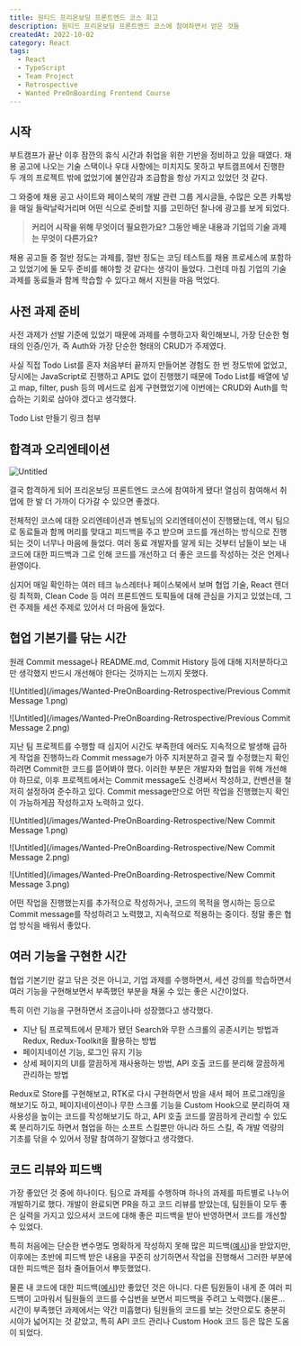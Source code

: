 ---
title: 원티드 프리온보딩 프론트엔드 코스 회고
description: 원티드 프리온보딩 프론트엔드 코스에 참여하면서 얻은 것들
createdAt: 2022-10-02
category: React
tags:
  - React
  - TypeScript
  - Team Project
  - Retrospective
  - Wanted PreOnBoarding Frontend Course
---

## 시작

부트캠프가 끝난 이후 잠깐의 휴식 시간과 취업을 위한 기반을 정비하고 있을 때였다. 채용 공고에 나오는 기술 스택이나 우대 사항에는 미치지도 못하고 부트캠프에서 진행한 두 개의 프로젝트 밖에 없었기에 불안감과 조급함을 항상 가지고 있었던 것 같다.

그 와중에 채용 공고 사이트와 페이스북의 개발 관련 그룹 게시글들, 수많은 오픈 카톡방을 매일 들락날락거리며 어떤 식으로 준비할 지를 고민하던 찰나에 광고를 보게 되었다.

> **커리어 시작을 위해 무엇이더 필요한가요?
> 그동안 배운 내용과 기업의 기술 과제는 무엇이 다른가요?**

채용 공고들 중 절반 정도는 과제를, 절반 정도는 코딩 테스트를 채용 프로세스에 포함하고 있었기에 둘 모두 준비를 해야할 것 같다는 생각이 들었다. 그런데 마침 기업의 기술 과제를 동료들과 함께 학습할 수 있다고 해서 지원을 마음 먹었다.

## 사전 과제 준비

사전 과제가 선발 기준에 있었기 때문에 과제를 수행하고자 확인해보니, 가장 단순한 형태의 인증/인가, 즉 Auth와 가장 단순한 형태의 CRUD가 주제였다.

사실 직접 Todo List를 혼자 처음부터 끝까지 만들어본 경험도 한 번 정도밖에 없었고, 당시에는 JavaScript로 진행하고 API도 없이 진행했기 때문에 Todo List를 배열에 넣고 map, filter, push 등의 메서드로 쉽게 구현했었기에 이번에는 CRUD와 Auth를 학습하는 기회로 삼아야 겠다고 생각했다.

Todo List 만들기 링크 첨부

## 합격과 오리엔테이션

![Untitled](/images/Wanted-PreOnBoarding-Retrospective/Message.png)

결국 합격하게 되어 프리온보딩 프론트엔드 코스에 참여하게 됐다! 열심히 참여해서 취업에 한 발 더 가까이 다가갈 수 있으면 좋겠다.

전체적인 코스에 대한 오리엔테이션과 멘토님의 오리엔테이션이 진행됐는데, 역시 팀으로 동료들과 함께 머리를 맞대고 피드백을 주고 받으며 코드를 개선하는 방식으로 진행되는 것이 너무나 마음에 들었다. 여러 동료 개발자를 알게 되는 것부터 남들이 보는 내 코드에 대한 피드백과 그로 인해 코드를 개선하고 더 좋은 코드를 작성하는 것은 언제나 환영이다.

심지어 매일 확인하는 여러 테크 뉴스레터나 페이스북에서 보며 협업 기술, React 렌더링 최적화, Clean Code 등 여러 프론트엔드 토픽들에 대해 관심을 가지고 있었는데, 그런 주제들 세션 주제로 있어서 더 마음에 들었다.

## 협업 기본기를 닦는 시간

원래 Commit message나 README.md, Commit History 등에 대해 지저분하다고만 생각했지 반드시 개선해야 한다는 것까지는 느끼지 못했다.

![Untitled](/images/Wanted-PreOnBoarding-Retrospective/Previous Commit Message 1.png)

![Untitled](/images/Wanted-PreOnBoarding-Retrospective/Previous Commit Message 2.png)

지난 팀 프로젝트를 수행할 때 심지어 시간도 부족한데 에러도 지속적으로 발생해 급하게 작업을 진행하느라 Commit message가 아주 지저분하고 결국 뭘 수정했는지 확인하려면 Commit한 코드를 뜯어봐야 했다. 이러한 부분은 개발자와 협업을 위해 개선해야 하므로, 이후 프로젝트에서는 Commit message도 신경써서 작성하고, 컨벤션을 철저히 설정하여 준수하고 있다. Commit message만으로 어떤 작업을 진행했는지 확인이 가능하게끔 작성하고자 노력하고 있다.

![Untitled](/images/Wanted-PreOnBoarding-Retrospective/New Commit Message 1.png)

![Untitled](/images/Wanted-PreOnBoarding-Retrospective/New Commit Message 2.png)

![Untitled](/images/Wanted-PreOnBoarding-Retrospective/New Commit Message 3.png)

어떤 작업을 진행했는지를 추가적으로 작성하거나, 코드의 목적을 명시하는 등으로 Commit message를 작성하려고 노력했고, 지속적으로 적용하는 중이다. 정말 좋은 협업 방식을 배워서 좋았다.

## 여러 기능을 구현한 시간

협업 기본기만 갈고 닦은 것은 아니고, 기업 과제를 수행하면서, 세션 강의를 학습하면서 여러 기능을 구현해보면서 부족했던 부분을 채울 수 있는 좋은 시간이었다.

특히 이런 기능을 구현하면서 조금이나마 성장했다고 생각했다.

- 지난 팀 프로젝트에서 문제가 됐던 Search와 무한 스크롤의 공존시키는 방법과 Redux, Redux-Toolkit을 활용하는 방법
- 페이지네이션 기능, 로그인 유지 기능
- 상세 페이지의 UI를 깔끔하게 재사용하는 방법, API 호출 코드를 분리해 깔끔하게 관리하는 방법

Redux로 Store를 구현해보고, RTK로 다시 구현하면서 밤을 새서 페어 프로그래밍을 해보기도 하고, 페이지네이션이나 무한 스크롤 기능을 Custom Hook으로 분리하여 재사용성을 높이는 코드를 작성해보기도 하고, API 호출 코드를 깔끔하게 관리할 수 있도록 분리하기도 하면서 협업을 하는 소프트 스킬뿐만 아니라 하드 스킬, 즉 개발 역량의 기초를 닦을 수 있어서 정말 참여하기 잘했다고 생각했다.

## 코드 리뷰와 피드백

가장 좋았던 것 중에 하나이다. 팀으로 과제를 수행하며 하나의 과제를 파트별로 나누어 개발하기로 했다. 개발이 완료되면 PR을 하고 코드 리뷰를 받았는데, 팀원들이 모두 좋은 실력을 가지고 있으셔서 코드에 대해 좋은 피드백을 받아 반영하면서 코드를 개선할 수 있었다.

특히 처음에는 단순한 변수명도 명확하게 작성하지 못해 많은 피드백([예시](https://github.com/wanted-pre-onboarding-fe-6th-team2/pre-onboarding-assignment-week-5-1-team-2/pull/3))을 받았지만, 이후에는 초반에 피드백 받은 내용을 꾸준히 상기하면서 작업을 진행해서 그러한 부분에 대한 피드백은 점차 줄어들어서 뿌듯했었다.

물론 내 코드에 대한 피드백([예시](https://github.com/wanted-pre-onboarding-fe-6th-team2/pre-onboarding-assignment-week-5-1-team-2/pull/3))만 좋았던 것은 아니다. 다른 팀원들이 내게 준 여러 피드백이 고마워서 팀원들의 코드를 수십번을 보면서 피드백을 주려고 노력했다.(물론… 시간이 부족했던 과제에서는 약간 미흡했다) 팀원들의 코드를 보는 것만으로도 충분히 시야가 넓어지는 것 같았고, 특히 API 코드 관리나 Custom Hook 코드 등은 많은 도움이 되었다.
